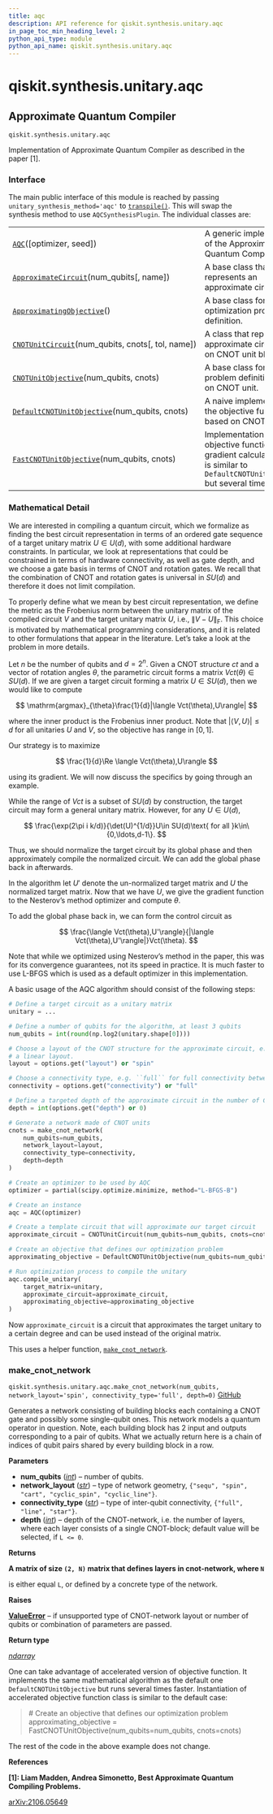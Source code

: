 ```yaml
---
title: aqc
description: API reference for qiskit.synthesis.unitary.aqc
in_page_toc_min_heading_level: 2
python_api_type: module
python_api_name: qiskit.synthesis.unitary.aqc
---
```


<span id="module-qiskit.synthesis.unitary.aqc" />

<span id="qiskit-synthesis-unitary-aqc" />

# qiskit.synthesis.unitary.aqc

<span id="approximate-quantum-compiler-qiskit-synthesis-unitary-aqc" />

## Approximate Quantum Compiler

<span id="module-qiskit.synthesis.unitary.aqc" />

`qiskit.synthesis.unitary.aqc`

Implementation of Approximate Quantum Compiler as described in the paper \[1].

### Interface

The main public interface of this module is reached by passing `unitary_synthesis_method='aqc'` to [`transpile()`](compiler#qiskit.compiler.transpile "qiskit.compiler.transpile"). This will swap the synthesis method to use `AQCSynthesisPlugin`. The individual classes are:

|                                                                                                                                                                 |                                                                                                                                        |
| --------------------------------------------------------------------------------------------------------------------------------------------------------------- | -------------------------------------------------------------------------------------------------------------------------------------- |
| [`AQC`](qiskit.synthesis.unitary.aqc.AQC "qiskit.synthesis.unitary.aqc.AQC")(\[optimizer, seed])                                                                | A generic implementation of the Approximate Quantum Compiler.                                                                          |
| [`ApproximateCircuit`](qiskit.synthesis.unitary.aqc.ApproximateCircuit "qiskit.synthesis.unitary.aqc.ApproximateCircuit")(num\_qubits\[, name])                 | A base class that represents an approximate circuit.                                                                                   |
| [`ApproximatingObjective`](qiskit.synthesis.unitary.aqc.ApproximatingObjective "qiskit.synthesis.unitary.aqc.ApproximatingObjective")()                         | A base class for an optimization problem definition.                                                                                   |
| [`CNOTUnitCircuit`](qiskit.synthesis.unitary.aqc.CNOTUnitCircuit "qiskit.synthesis.unitary.aqc.CNOTUnitCircuit")(num\_qubits, cnots\[, tol, name])              | A class that represents an approximate circuit based on CNOT unit blocks.                                                              |
| [`CNOTUnitObjective`](qiskit.synthesis.unitary.aqc.CNOTUnitObjective "qiskit.synthesis.unitary.aqc.CNOTUnitObjective")(num\_qubits, cnots)                      | A base class for a problem definition based on CNOT unit.                                                                              |
| [`DefaultCNOTUnitObjective`](qiskit.synthesis.unitary.aqc.DefaultCNOTUnitObjective "qiskit.synthesis.unitary.aqc.DefaultCNOTUnitObjective")(num\_qubits, cnots) | A naive implementation of the objective function based on CNOT units.                                                                  |
| [`FastCNOTUnitObjective`](qiskit.synthesis.unitary.aqc.FastCNOTUnitObjective "qiskit.synthesis.unitary.aqc.FastCNOTUnitObjective")(num\_qubits, cnots)          | Implementation of objective function and gradient calculator, which is similar to `DefaultCNOTUnitObjective` but several times faster. |

### Mathematical Detail

We are interested in compiling a quantum circuit, which we formalize as finding the best circuit representation in terms of an ordered gate sequence of a target unitary matrix $U\in U(d)$, with some additional hardware constraints. In particular, we look at representations that could be constrained in terms of hardware connectivity, as well as gate depth, and we choose a gate basis in terms of CNOT and rotation gates. We recall that the combination of CNOT and rotation gates is universal in $SU(d)$ and therefore it does not limit compilation.

To properly define what we mean by best circuit representation, we define the metric as the Frobenius norm between the unitary matrix of the compiled circuit $V$ and the target unitary matrix $U$, i.e., $\|V - U\|_{\mathrm{F}}$. This choice is motivated by mathematical programming considerations, and it is related to other formulations that appear in the literature. Let’s take a look at the problem in more details.

Let $n$ be the number of qubits and $d=2^n$. Given a CNOT structure $ct$ and a vector of rotation angles $\theta$, the parametric circuit forms a matrix $Vct(\theta)\in SU(d)$. If we are given a target circuit forming a matrix $U\in SU(d)$, then we would like to compute

$$
\mathrm{argmax}_{\theta}\frac{1}{d}|\langle Vct(\theta),U\rangle|
$$

where the inner product is the Frobenius inner product. Note that $|\langle V,U\rangle|\leq d$ for all unitaries $U$ and $V$, so the objective has range in $[0,1]$.

Our strategy is to maximize

$$
\frac{1}{d}\Re \langle Vct(\theta),U\rangle
$$

using its gradient. We will now discuss the specifics by going through an example.

While the range of $Vct$ is a subset of $SU(d)$ by construction, the target circuit may form a general unitary matrix. However, for any $U\in U(d)$,

$$
\frac{\exp(2\pi i k/d)}{\det(U)^{1/d}}U\in SU(d)\text{ for all }k\in\{0,\ldots,d-1\}.
$$

Thus, we should normalize the target circuit by its global phase and then approximately compile the normalized circuit. We can add the global phase back in afterwards.

In the algorithm let $U'$ denote the un-normalized target matrix and $U$ the normalized target matrix. Now that we have $U$, we give the gradient function to the Nesterov’s method optimizer and compute $\theta$.

To add the global phase back in, we can form the control circuit as

$$
\frac{\langle Vct(\theta),U'\rangle}{|\langle Vct(\theta),U'\rangle|}Vct(\theta).
$$

Note that while we optimized using Nesterov’s method in the paper, this was for its convergence guarantees, not its speed in practice. It is much faster to use L-BFGS which is used as a default optimizer in this implementation.

A basic usage of the AQC algorithm should consist of the following steps:

```python
# Define a target circuit as a unitary matrix
unitary = ...

# Define a number of qubits for the algorithm, at least 3 qubits
num_qubits = int(round(np.log2(unitary.shape[0])))

# Choose a layout of the CNOT structure for the approximate circuit, e.g. ``spin`` for
# a linear layout.
layout = options.get("layout") or "spin"

# Choose a connectivity type, e.g. ``full`` for full connectivity between qubits.
connectivity = options.get("connectivity") or "full"

# Define a targeted depth of the approximate circuit in the number of CNOT units.
depth = int(options.get("depth") or 0)

# Generate a network made of CNOT units
cnots = make_cnot_network(
    num_qubits=num_qubits,
    network_layout=layout,
    connectivity_type=connectivity,
    depth=depth
)

# Create an optimizer to be used by AQC
optimizer = partial(scipy.optimize.minimize, method="L-BFGS-B")

# Create an instance
aqc = AQC(optimizer)

# Create a template circuit that will approximate our target circuit
approximate_circuit = CNOTUnitCircuit(num_qubits=num_qubits, cnots=cnots)

# Create an objective that defines our optimization problem
approximating_objective = DefaultCNOTUnitObjective(num_qubits=num_qubits, cnots=cnots)

# Run optimization process to compile the unitary
aqc.compile_unitary(
    target_matrix=unitary,
    approximate_circuit=approximate_circuit,
    approximating_objective=approximating_objective
)
```

Now `approximate_circuit` is a circuit that approximates the target unitary to a certain degree and can be used instead of the original matrix.

This uses a helper function, [`make_cnot_network`](#qiskit.synthesis.unitary.aqc.make_cnot_network "qiskit.synthesis.unitary.aqc.make_cnot_network").

### make\_cnot\_network

<span id="qiskit.synthesis.unitary.aqc.make_cnot_network" />

`qiskit.synthesis.unitary.aqc.make_cnot_network(num_qubits, network_layout='spin', connectivity_type='full', depth=0)` [GitHub](https://github.com/qiskit/qiskit/tree/stable/1.0/qiskit/synthesis/unitary/aqc/cnot_structures.py "view source code")

Generates a network consisting of building blocks each containing a CNOT gate and possibly some single-qubit ones. This network models a quantum operator in question. Note, each building block has 2 input and outputs corresponding to a pair of qubits. What we actually return here is a chain of indices of qubit pairs shared by every building block in a row.

**Parameters**

*   **num\_qubits** ([*int*](https://docs.python.org/3/library/functions.html#int "(in Python v3.12)")) – number of qubits.
*   **network\_layout** ([*str*](https://docs.python.org/3/library/stdtypes.html#str "(in Python v3.12)")) – type of network geometry, `{"sequ", "spin", "cart", "cyclic_spin", "cyclic_line"}`.
*   **connectivity\_type** ([*str*](https://docs.python.org/3/library/stdtypes.html#str "(in Python v3.12)")) – type of inter-qubit connectivity, `{"full", "line", "star"}`.
*   **depth** ([*int*](https://docs.python.org/3/library/functions.html#int "(in Python v3.12)")) – depth of the CNOT-network, i.e. the number of layers, where each layer consists of a single CNOT-block; default value will be selected, if `L <= 0`.

**Returns**

**A matrix of size `(2, N)` matrix that defines layers in cnot-network, where `N`**

is either equal `L`, or defined by a concrete type of the network.

**Raises**

[**ValueError**](https://docs.python.org/3/library/exceptions.html#ValueError "(in Python v3.12)") – if unsupported type of CNOT-network layout or number of qubits or combination of parameters are passed.

**Return type**

[*ndarray*](https://numpy.org/doc/stable/reference/generated/numpy.ndarray.html#numpy.ndarray "(in NumPy v1.26)")

One can take advantage of accelerated version of objective function. It implements the same mathematical algorithm as the default one `DefaultCNOTUnitObjective` but runs several times faster. Instantiation of accelerated objective function class is similar to the default case:

> \# Create an objective that defines our optimization problem approximating\_objective = FastCNOTUnitObjective(num\_qubits=num\_qubits, cnots=cnots)

The rest of the code in the above example does not change.

**References**

**\[1]: Liam Madden, Andrea Simonetto, Best Approximate Quantum Compiling Problems.**

[arXiv:2106.05649](https://arxiv.org/abs/2106.05649)

